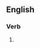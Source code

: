 ==English==

===Verb===
{{head|en|verb form}}

# {{present participle of|scrutinise|lang=en|nocat=1}}